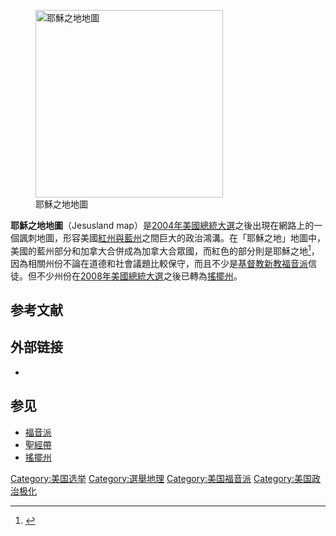 [[File:Jesusland map with Alberta.svg|thumb|300px|耶穌之地地圖</small>
{{legend|#399ed6|加拿大合眾國，加拿大加上2004年支持[[約翰·克里|約翰·克里]]的藍州}}
{{legend|#ce0000|耶穌之地，2004年支持[[喬治·W·布什|喬治·W·布什]]的紅州加上支持[[加拿大保守黨|加拿大保守黨]]的[[艾伯塔省|艾伯塔省]]}}]]

'''耶穌之地地圖'''（Jesusland map）是[[2004年美國總統選舉|2004年美國總統大選]]之後出現在網路上的一個諷刺地圖，形容美國[[紅州與藍州|紅州與藍州]]之間巨大的政治鴻溝。在「耶穌之地」地圖中，美國的藍州部分和加拿大合併成為加拿大合眾國，而紅色的部分則是耶穌之地<ref>{{cite news |url=http://www.nytimes.com/2006/11/19/magazine/19wwln_lede.html?_r=2 |title=The Last 20th-Century Election? |author=Matt Bai |date=November 19, 2006 |work=The New York Times Magazine |quote=Since Bush’s disputed victory in 2000, many liberals have been increasingly brazen about their disdain for the rural and religious voters; one popular e-mail message, which landed in thousands of Democratic in-boxes in the days after the 2004 election, separated North America into “The United States of Canada” and “Jesusland.” |access-date=13 December 2009 |archive-date=2021-03-08 |archive-url=https://web.archive.org/web/20210308123201/https://www.nytimes.com/2006/11/19/magazine/19wwln_lede.html?_r=2 |dead-url=no }}</ref>，因為相關州份不論在道德和社會議題比較保守，而且不少是[[基督教|基督教]][[新教|新教]][[福音派|福音派]]信徒。但不少州份在[[2008年美國總統選舉|2008年美國總統大選]]之後已轉為[[搖擺州|搖擺州]]。

== 参考文献 ==
{{Reflist}}

== 外部链接 ==
* {{Commons category-inline|Jesusland map}}

== 参见 ==
{{Portal|基督教|美国|政治}}
* [[福音派|福音派]]
* [[聖經帶|聖經帶]]
* [[搖擺州|搖擺州]]

[[Category:美国选举|Category:美国选举]]
[[Category:選舉地理|Category:選舉地理]]
[[Category:美国福音派|Category:美国福音派]]
[[Category:美国政治极化|Category:美国政治极化]]